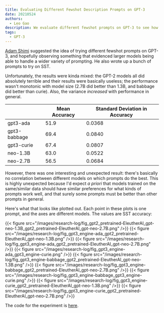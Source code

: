 ```yaml
---
title: Evaluating Different Fewshot Description Prompts on GPT-3
date: 20210524
authors:
  - Leo Gao
description: We evaluate different fewshot prompts on GPT-3 to see how it changes performance.
tags:
  - GPT-3
---
```


[Adam Shimi](https://www.alignmentforum.org/users/adamshimi) suggested the idea of trying different fewshot prompts on GPT-3, and hopefully observing something that evidenced larger models being able to handle a wider variety of prompting. He also wrote up a bunch of prompts to try on SST.

Unfortunately, the results were kinda mixed: the GPT-2 models all did absolutely terrible and their results were basically useless; the performance wasn't monotonic with model size (2.7B did better than 1.3B, and babbage did better than curie). Also, the variance _increased_ with performance in general.

|              | Mean Accuracy | Standard Deviation in Accuracy |
| ------------ | ------------- | ------------------------------ |
| gpt3-ada     | 51.9          | 0.0368                         |
| gpt3-babbage | 69.4          | 0.0840                         |
| gpt3-curie   | 67.4          | 0.0807                         |
| neo-1.3B     | 63.0          | 0.0522                         |
| neo-2.7B     | 56.5          | 0.0684                         |

However, there was one interesting and unexpected result: there's basically no correlation between different models on which prompts do the best. This is highly unexpected because I'd expect _a priori_ that models trained on the same/similar data should have similar preferences for what kinds of prompts work well, and that surely some prompts must be better than other prompts in general.

Here's what that looks like plotted out. Each point in these plots is one prompt, and the axes are different models. The values are SST accuracy:

{{< figure src="/images/research-log/fig_gpt2_pretrained-EleutherAI_gpt-neo-1.3B_gpt2_pretrained-EleutherAI_gpt-neo-2.7B.png" />}}
{{< figure src="/images/research-log/fig_gpt3_engine-ada_gpt2_pretrained-EleutherAI_gpt-neo-1.3B.png" />}}
{{< figure src="/images/research-log/fig_gpt3_engine-ada_gpt2_pretrained-EleutherAI_gpt-neo-2.7B.png" />}}
{{< figure src="/images/research-log/fig_gpt3_engine-ada_gpt3_engine-curie.png" />}}
{{< figure src="/images/research-log/fig_gpt3_engine-babbage_gpt2_pretrained-EleutherAI_gpt-neo-1.3B.png" />}}
{{< figure src="/images/research-log/fig_gpt3_engine-babbage_gpt2_pretrained-EleutherAI_gpt-neo-2.7B.png" />}}
{{< figure src="/images/research-log/fig_gpt3_engine-babbage_gpt3_engine-curie.png" />}}
{{< figure src="/images/research-log/fig_gpt3_engine-curie_gpt2_pretrained-EleutherAI_gpt-neo-1.3B.png" />}}
{{< figure src="/images/research-log/fig_gpt3_engine-curie_gpt2_pretrained-EleutherAI_gpt-neo-2.7B.png" />}}

The code for the experiment is [here](https://gist.github.com/leogao2/d156d8e0f49ac83b239dde3819668b4b).
